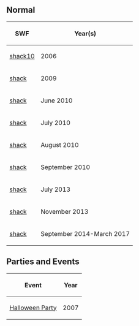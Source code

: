 {{CPW|Mine Shack}}

==Normal==
<center>
{|class="wikitable"
!SWF!!Year(s)
|-
|[[Media:ArtworkRoomsShack10.swf|shack10]]||2006
|-
|[[Media:RoomsShack.swf|shack]]||2009
|-
|[[Media:RoomsShack-June2010.swf|shack]]||June 2010
|-
|[[Media:RoomsShack-July2010.swf|shack]]||July 2010
|-
|[[Media:RoomsShack-LateAugust2010.swf|shack]]||August 2010
|-
|[[Media:RoomsShack-September2010.swf|shack]]||September 2010
|-
|[[Media:RoomsShack-July2013.swf|shack]]||July 2013
|-
|[[Media:RoomsShack-November2013.swf|shack]]||November 2013
|-
|[[Media:RoomsShack-September2014.swf|shack]]||September 2014-March 2017
|}
</center>

==Parties and Events==
<center>
{|class="wikitable"
!Event!!Year
|-
|[[Media:RoomsShack-HalloweenParty2007.swf|Halloween Party]]||2007
|}
</center>

{{Places}}

